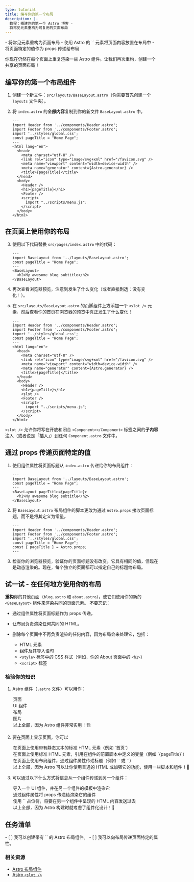 ```yaml
---
type: tutorial
title: 编写你的第一个布局
description: |-
  教程：搭建你的第一个 Astro 博客 -
  将常见元素重构为可复用的页面布局
---
```


<PreCheck>
  - 将常见元素重构为页面布局
  - 使用 Astro 的 `<slot />` 元素将页面内容放置在布局中
  - 将页面特定的值作为 props 传递给布局
</PreCheck>

你现在仍然在每个页面上重复渲染一些 Astro 组件。让我们再次重构，创建一个共享的页面布局！

## 编写你的第一个布局组件

1. 创建一个新文件：`src/layouts/BaseLayout.astro`（你需要首先创建一个 `layouts` 文件夹）。

2. 将 `index.astro` 的**全部内容**复制到你的新文件 `BaseLayout.astro` 中。

    ```astro title="src/layouts/BaseLayout.astro"
    ---
    import Header from '../components/Header.astro';
    import Footer from '../components/Footer.astro';
    import '../styles/global.css';
    const pageTitle = "Home Page";
    ---
    <html lang="en">
      <head>
        <meta charset="utf-8" />
        <link rel="icon" type="image/svg+xml" href="/favicon.svg" />
        <meta name="viewport" content="width=device-width" />
        <meta name="generator" content={Astro.generator} />
        <title>{pageTitle}</title>
      </head>
      <body>
        <Header />
        <h1>{pageTitle}</h1>
        <Footer />
        <script>
          import "../scripts/menu.js";
        </script>
      </body>
    </html>
    ```

## 在页面上使用你的布局

3. 使用以下代码替换 `src/pages/index.astro` 中的代码：

    ```astro title="src/pages/index.astro"
    ---
    import BaseLayout from '../layouts/BaseLayout.astro';
    const pageTitle = "Home Page";
    ---
    <BaseLayout>
      <h2>My awesome blog subtitle</h2>
    </BaseLayout>
    ```
 
4. 再次查看浏览器预览，注意到发生了什么变化（或者直接剧透：没有变化！）。

5. 在 `src/layouts/BaseLayout.astro` 的页脚组件上方添加一个 `<slot />` 元素，然后查看你的首页在浏览器的预览中真正发生了什么变化！

    ```astro title="src/layouts/BaseLayout.astro" ins={18}
    ---
    import Header from '../components/Header.astro';
    import Footer from '../components/Footer.astro';
    import '../styles/global.css';
    const pageTitle = "Home Page";
    ---
    <html lang="en">
      <head>
        <meta charset="utf-8" />
        <link rel="icon" type="image/svg+xml" href="/favicon.svg" />
        <meta name="viewport" content="width=device-width" />
        <meta name="generator" content={Astro.generator} />
        <title>{pageTitle}</title>
      </head>
      <body>
        <Header />
        <h1>{pageTitle}</h1>
        <slot />
        <Footer />
        <script>
          import "../scripts/menu.js";
        </script>
      </body>
    </html>
    ```

 `<slot />` 允许你将写在开放和闭合 `<Component></Component>` 标签之间的**子内容**注入（或者说是「插入」）到任何 `Component.astro` 文件中。

## 通过 props 传递页面特定的值

1. 使用组件属性将页面标题从 `index.astro` 传递给你的布局组件：

    ```astro title="src/pages/index.astro" 'pageTitle={pageTitle}'
    ---
    import BaseLayout from '../layouts/BaseLayout.astro';
    const pageTitle = "Home Page";
    ---
    <BaseLayout pageTitle={pageTitle}>
      <h2>My awesome blog subtitle</h2>
    </BaseLayout>
    ```

2. 将 `BaseLayout.astro` 布局组件的脚本更改为通过 `Astro.props` 接收页面标题，而不是将其定义为常量。

    ```astro title="src/layouts/BaseLayout.astro" del={5} ins={6}
    ---
    import Header from '../components/Header.astro';
    import Footer from '../components/Footer.astro';
    import '../styles/global.css';
    const pageTitle = "Home Page";
    const { pageTitle } = Astro.props;
    ---
    ```

3. 检查你的浏览器预览，验证你的页面标题没有改变。它具有相同的值，但现在是动态渲染的。现在，每个独立的页面都可以指定自己的标题给布局。

<Box icon="puzzle-piece">

## 试一试 - 在任何地方使用你的布局

**重构**你的其他页面（`blog.astro` 和 `about.astro`），使它们使用你的新的 `<BaseLayout>` 组件来渲染共同的页面元素。
不要忘记：

- 通过组件属性将页面标题作为 props 传递。
- 让布局负责渲染任何共同的 HTML。
- 删除每个页面中不再负责渲染的任何内容，因为布局会来处理它，包括：

  - HTML 元素
  - 组件及其导入语句
  - `<style>` 标签中的 CSS 样式（例如，你的 About 页面中的 `<h1>`）
  - `<script>` 标签
</Box>

<Box icon="question-mark">

### 检验你的知识

1. Astro 组件（`.astro` 文件）可以用作：

    <MultipleChoice>
      <Option>页面</Option>
      <Option>UI 组件</Option>
      <Option>布局</Option>
      <Option>图片</Option>
      <Option isCorrect>以上全部，因为 Astro 组件非常实用！🏗️</Option>
    </MultipleChoice>

2. 要在页面上显示页面，你可以

    <MultipleChoice>
      <Option>
        在页面上使用带有静态文本的标准 HTML 元素（例如 `<h1>首页</h1>`）
      </Option>
      <Option>
        在页面上使用标准 HTML 元素，引用在组件的前置脚本中定义的变量（例如 `<h1>{pageTitle}</h1>`）
      </Option>
      <Option>
        在页面上使用布局组件，通过组件属性传递标题（例如 `<BaseLayout title="首页" />` 或 `<BaseLayout title={pageTitle} />`）
      </Option>
      <Option isCorrect>
        以上全部，因为 Astro 可以让你使用普通的 HTML 或加强它的功能，使用一些脚本和组件！💪
      </Option>
    </MultipleChoice>

3. 可以通过以下什么方式将信息从一个组件传递到另一个组件：

    <MultipleChoice>
      <Option>
        导入一个 UI 组件，并在另一个组件的模板中渲染它
      </Option>
      <Option>
        通过组件属性将 props 传递给渲染它的组件
      </Option>
      <Option>
        使用 `<slot />` 占位符，将要在另一个组件中呈现的 HTML 内容发送过去
      </Option>
      <Option isCorrect>
        以上全部，因为 Astro 构建时就考虑了组件化设计！🧩
      </Option>
    </MultipleChoice>

</Box>

<Box icon="check-list">

## 任务清单

<Checklist>
- [ ] 我可以创建带有 `<slot />` 的 Astro 布局组件。
- [ ] 我可以向布局传递页面特定的属性。
</Checklist>
</Box>

### 相关资源

- [Astro 布局组件](/zh-cn/core-concepts/layouts/)
- [Astro `<slot />`](/zh-cn/core-concepts/astro-components/)
